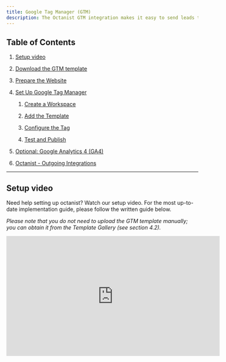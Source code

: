 ```yaml
---
title: Google Tag Manager (GTM)
description: The Octanist GTM integration makes it easy to send leads to Octanist. Follow these steps to quickly set up the integration.
---
```


## Table of Contents

1. [Setup video](#setup-video)

2. [Download the GTM template](#1-download-the-gtm-template)

3. [Prepare the Website](#2-prepare-the-website)

4. [Set Up Google Tag Manager](#3-set-up-google-tag-manager)

   1. [Create a Workspace](#31-create-a-workspace)

   2. [Add the Template](#32-add-the-template)

   3. [Configure the Tag](#33-configure-the-tag)

   4. [Test and Publish](#34-test-and-publish)

5. [Optional: Google Analytics 4 (GA4)](#4-optional-google-analytics-4-ga4)

6. [Octanist - Outgoing Integrations](#5-octanist-outgoing-integrations)

---

## Setup video

Need help setting up octanist? Watch our setup video. For the most up-to-date implementation guide, please follow the written guide below.

_Please note that you do not need to upload the GTM template manually; you can obtain it from the Template Gallery (see section 4.2)._

<iframe
  width="560"
  height="315"
  src="https://www.youtube.com/embed/RvQqOv06XZ4?si=q8MwjZp2Y0LfMVIs"
  title="YouTube video player"
  frameborder="0"
  allow="accelerometer; autoplay; clipboard-write; encrypted-media; gyroscope; picture-in-picture; web-share"
  referrerpolicy="strict-origin-when-cross-origin"
  allowfullscreen
/>

## 1. Download the GTM template

- Navigate within Octanist to **Integrations > Incoming**.

  ![](/images/google-tag-manager/incoming-gtm-clickonincoming.jpg)

- Under **Incoming**, select **Google Tag Manager**.

  ![](/images/google-tag-manager/incoming-gtm-clickongtm.jpg)

- Copy the **Octanist Organization ID** and save it somewhere. You can always return here to retrieve it again.

  ![](/images/google-tag-manager/incoming-gtm-copyoctanistid.jpg)

---

## 2. Prepare the Website

- To send lead data to Octanist, the data must be available on the website. We highly recommend using a [**dataLayer**](https://developers.google.com/tag-platform/tag-manager/datalayer) **push event** to ensure consistency and robust measurement.

- Ensure the lead data is placed in the dataLayer. Ask a developer to implement the following code to activate the dataLayer push after a lead form is submitted:

> Dear \[Recipient], We are currently in the process of setting up [Octanist](https://octanist.com/), a tool that helps us determine the true value of the leads coming through our website. To make this work and send data effectively to Octanist, we need to ensure the data is pushed to the [dataLayer](https://developers.google.com/tag-platform/tag-manager/datalayer).This will allow us to capture the necessary information using Google Tag Manager and send it to Octanist. Therefore, we kindly request adding the following code to the backend of our forms:

```html
<script>
  var dataLayer = dataLayer || [];
  dataLayer.push({
    event: "submit_lead_form",
    user_data: {
      email: yourEmailVariable,
      phone_number: yourPhoneVariable,
      company_name: yourCompanyVariable, // optional
    },
  });
</script>
```

> Please let us know once this is in place and if you need any assistance.Kind regards,

---

## 3. Set Up Google Tag Manager

### 3.1 Create a Workspace

- Click on **Default Workspace**.

- Give the Workspace a name (e.g., _Octanist Setup_).

### 3.2 Add the Template

- Go to **Templates > Tag Templates > Search Gallery**.

- From here, search for "Octanist" and click on our Google-Verified Tag Template.

![](/images/google-tag-manager/incoming-gtm-search-octanist.jpg)

- Press the **Add to Workspace**—button

![](/images/google-tag-manager/incoming-gtm-octanist-to-workspace.jpg)

### 3.3 Configure the Tag

- Create a new tag: **Octanist - Offline Conversion Tracking**.
  _After successfully importing the template, the Octanist Tag should appear under the Custom Tab._

- Enter your **Octanist ID**.

- Add dataLayer variables for email address, phone number, and company name.

- Set the trigger. For example, in step 2 we created an event for the `submit_lead_form` trigger.

### 3.4 Test and Publish

- Test the form using the GTM debug mode.

- Publish the container once everything works correctly.

---

## 4 Optional

### 4.1 Google Analytics 4 (GA4)

- Enter the **GA4 Measurement ID** (e.g., `G-12345678`).
- Optionally, add extra fields for better lead qualification.

### 4.2 Marketing Campaign Data

- Enter custom UTM parameters saved in a GTM variable.
- You can extract these parameters with the help of your web developer or technical web analyst.
- These parameters will be visible in the dashboard under **Source / Medium / Campaign**.

### 4.3 Consent

- By default, Google Consent Mode is used to determine the user's consent preferences. If you have implemented this, you do not need to change this setting.
- You can also use the **Manual Consent Setting**, which allows you to pass your own consent parameters. Please return them as `Granted` or `Denied` — use exactly this format and capitalization.
- For more details, refer to our [Consent Documentation](https://docs.octanist.com/user-consent/consent-mode).

### 4.4 Custom Domain Delivery

- By default, leave this field blank.
- Here, you can add a custom domain for your Octanist environment. This feature is only available upon request via [support@octanist.com](mailto:support@octanist.com).

---

## 5. Octanist - Outgoing Integrations

Your data stream is now active! For setting up outgoing integrations, refer to our [Outgoing Integrations](https://docs.octanist.com/outgoing-integrations/google-ads/) documentation.

